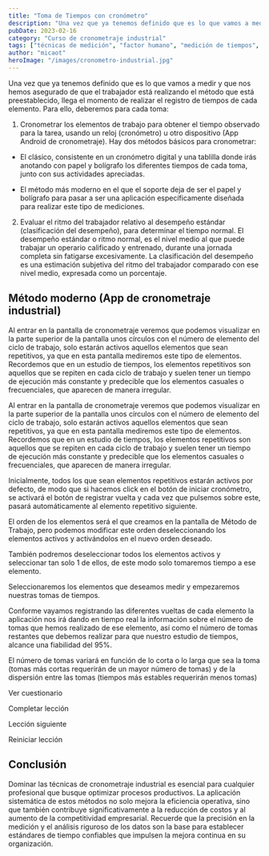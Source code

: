 ```yaml
---
title: "Toma de Tiempos con cronómetro"
description: "Una vez que ya tenemos definido que es lo que vamos a medir y que nos hemos asegurado de que el trabajador está realizando el método que está preestablecido, llega el momento de realizar el registro d..."
pubDate: 2023-02-16
category: "Curso de cronometraje industrial"
tags: ["técnicas de medición", "factor humano", "medición de tiempos", "estudio de tiempos", "desempeño del operario", "software de cronometraje", "análisis de elementos", "ciclo de trabajo"]
author: "micaot"
heroImage: "/images/cronometro-industrial.jpg"
---
```


Una vez que ya tenemos definido que es lo que vamos a medir y que nos hemos asegurado de que el trabajador está realizando el método que está preestablecido, llega el momento de realizar el registro de tiempos de cada elemento. Para ello, deberemos para cada toma:

1. Cronometrar los elementos de trabajo para obtener el tiempo observado para la tarea, usando un reloj (cronómetro) u otro dispositivo (App Android de cronometraje). Hay dos métodos básicos para cronometrar: 

- El clásico, consistente en un cronómetro digital y una tablilla donde irás anotando con papel y bolígrafo los diferentes tiempos de cada toma, junto con sus actividades apreciadas.

- El método más moderno en el que el soporte deja de ser el papel y bolígrafo para pasar a ser una aplicación específicamente diseñada para realizar este tipo de mediciones.

2. Evaluar el ritmo del trabajador relativo al desempeño estándar (clasificación del desempeño), para determinar el tiempo normal. El desempeño estándar o ritmo normal, es el nivel medio al que puede trabajar un operario calificado y entrenado, durante una jornada completa sin fatigarse excesivamente. La clasificación del desempeño es una estimación subjetiva del ritmo del trabajador comparado con ese nivel medio, expresada como un porcentaje.

## Método moderno (App de cronometraje industrial)

Al entrar en la pantalla de cronometraje veremos que podemos visualizar en la parte superior de la pantalla unos círculos con el número de elemento del ciclo de trabajo, solo estarán activos aquellos elementos que sean repetitivos, ya que en esta pantalla mediremos este tipo de elementos. Recordemos que en un estudio de tiempos, los elementos repetitivos son aquellos que se repiten en cada ciclo de trabajo y suelen tener un tiempo de ejecución más constante y predecible que los elementos casuales o frecuenciales, que aparecen de manera irregular.

Al entrar en la pantalla de cronometraje veremos que podemos visualizar en la parte superior de la pantalla unos círculos con el número de elemento del ciclo de trabajo, solo estarán activos aquellos elementos que sean repetitivos, ya que en esta pantalla mediremos este tipo de elementos. Recordemos que en un estudio de tiempos, los elementos repetitivos son aquellos que se repiten en cada ciclo de trabajo y suelen tener un tiempo de ejecución más constante y predecible que los elementos casuales o frecuenciales, que aparecen de manera irregular.

Inicialmente, todos los que sean elementos repetitivos estarán activos por defecto, de modo que si hacemos click en el botón de iniciar cronómetro, se activará el botón de registrar vuelta y cada vez que pulsemos sobre este, pasará automáticamente al elemento repetitivo siguiente.

El orden de los elementos será el que creamos en la pantalla de Método de Trabajo, pero podemos modificar este orden deseleccionando los elementos activos y activándolos en el nuevo orden deseado.

También podremos deseleccionar todos los elementos activos y seleccionar tan solo 1 de ellos, de este modo solo tomaremos tiempo a ese elemento.

Seleccionaremos los elementos que deseamos medir y empezaremos nuestras tomas de tiempos.

Conforme vayamos registrando las diferentes vueltas de cada elemento la aplicación nos irá dando en tiempo real la información sobre el número de tomas que hemos realizado de ese elemento, así como el número de tomas restantes que debemos realizar para que nuestro estudio de tiempos, alcance una fiabilidad del 95%.

El número de tomas variará en función de lo corta o lo larga que sea la toma (tomas más cortas requerirán de un mayor número de tomas) y de la dispersión entre las tomas (tiempos más estables requerirán menos tomas)

Ver cuestionario

Completar lección

Lección siguiente

Reiniciar lección



## Conclusión

Dominar las técnicas de cronometraje industrial es esencial para cualquier profesional que busque optimizar procesos productivos. La aplicación sistemática de estos métodos no solo mejora la eficiencia operativa, sino que también contribuye significativamente a la reducción de costos y al aumento de la competitividad empresarial. Recuerde que la precisión en la medición y el análisis riguroso de los datos son la base para establecer estándares de tiempo confiables que impulsen la mejora continua en su organización.